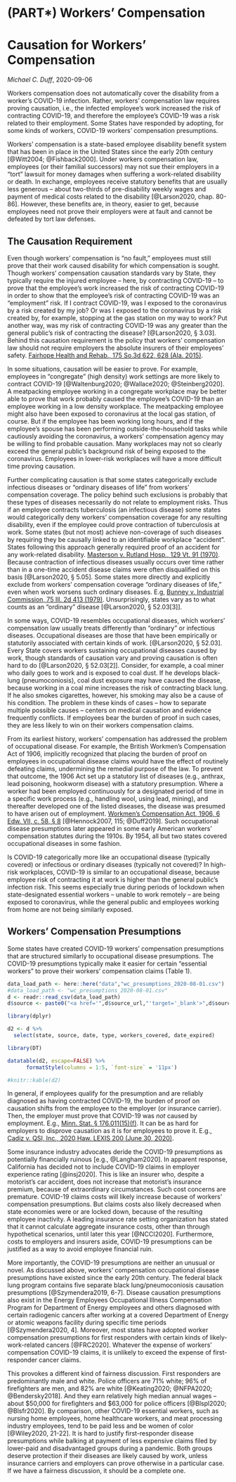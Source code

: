# (PART\*) Workers' Compensation {-} 

# Causation for Workers' Compensation {#wc_causation}

_Michael C. Duff_, 2020-09-06

Workers compensation does not automatically cover the disability from a worker's COVID-19 infection. Rather, workers' compensation law requires proving causation, i.e., the infected employee's work increased the risk of contracting COVID-19, and therefore the employee's COVID-19 was a risk related to their employment. Some States have responded by adopting, for some kinds of workers, COVID-19 workers' compensation presumptions.

Workers' compensation is a state-based employee disability benefit system that has been in place in the United States since the early 20th century [@Witt2004; @Fishback2000]. Under workers compensation law, employees (or their familial successors) may not sue their employers in a "tort" lawsuit for money damages when suffering a work-related disability or death. In exchange, employees receive statutory benefits that are usually less generous -- about two-thirds of pre-disability weekly wages and payment of medical costs related to the disability [@Larson2020, chap. 80-86]. However, these benefits are, in theory, easier to get, because employees need not prove their employers were at fault and cannot be defeated by tort law defenses. 
					
## The Causation Requirement

Even though workers' compensation is "no fault," employees must still prove that their work caused disability for which compensation is sought. Though workers' compensation causation standards vary by State, they typically require the injured employee -- here, by contracting COVID-19 -- to prove that the employee's work increased the risk of contracting COVID-19 in order to show that the employee's risk of contracting COVID-19 was an "employment" risk. If I contract COVID-19, was I exposed to the coronavirus by a risk created by my job? Or was I exposed to the coronavirus by a risk created by, for example, stopping at the gas station on my way to work? Put another way, was my risk of contracting COVID-19 was any greater than the general public's risk of contracting the disease? [@Larson2020, § 3.03]. Behind this causation requirement is the policy that workers' compensation law should not require employers the absolute insurers of their employees' safety. [Fairhope Health and Rehab., 175 So.3d 622, 628 (Ala. 2015)](https://www.casemine.com/judgement/us/5ca1e548342cca16c797bd2f).

In some situations, causation will be easier to prove. For example, employees in "congregate" (high density) work settings are more likely to contract COVID-19 [@Waltenburg2020; @Wallace2020; @Steinberg2020]. A meatpacking employee working in a congregate workplace may be better able to prove that work probably caused the employee's COVID-19 than an employee working in a low density workplace. The meatpacking employee might also have been exposed to coronavirus at the local gas station, of course. But if the employee has been working long hours, and if the employee's spouse has been performing outside-the-household tasks while cautiously avoiding the coronavirus, a workers' compensation agency may be willing to find probable causation. Many workplaces may not so clearly exceed the general public's background risk of being exposed to the coronavirus. Employees in lower-risk workplaces will have a more difficult time proving causation. 

Further complicating causation is that some states categorically exclude infectious diseases or "ordinary diseases of life" from workers' compensation coverage. The policy behind such exclusions is probably that these types of diseases necessarily do not relate to employment risks. Thus if an employee contracts tuberculosis (an infectious disease) some states would categorically deny workers' compensation coverage for any resulting disability, even if the employee could prove contraction of tuberculosis at work. Some states (but not most) achieve non-coverage of such diseases by requiring they be causally linked to an identifiable workplace "accident". States following this approach generally required proof of an accident for any work-related disability. [Masterson v. Rutland Hosp., 129 Vt. 91 (1970)](https://www.casemine.com/judgement/us/5914986badd7b0493460403b). Because contraction of infectious diseases usually occurs over time rather than in a one-time accident disease claims were often disqualified on this basis [@Larson2020, § 5.05]. Some states more directly and explicitly exclude from workers' compensation coverage "ordinary diseases of life," even when work worsens such ordinary diseases. E.g, [Bunney v. Industrial Commission, 75 Ill. 2d 413 (1979)](https://www.casemine.com/judgement/us/59149374add7b049345aa7a2). Unsurprisingly, states vary as to what counts as an "ordinary" disease [@Larson2020, § 52.03[3]].   

In some ways, COVID-19 resembles occupational diseases, which workers' compensation law usually treats differently than "ordinary" or infectious diseases. Occupational diseases are those that have been empirically or statutorily associated with certain kinds of work. [@Larson2020, § 52.03]. Every State covers workers sustaining occupational diseases caused by work, though standards of causation vary and proving causation is often hard to do [@Larson2020, § 52.03[2]]. Consider, for example, a coal miner who daily goes to work and is exposed to coal dust. If he develops black-lung (pneumoconiosis), coal dust exposure may have caused the disease, because working in a coal mine increases the risk of contracting black lung. If he also smokes cigarettes, however, his smoking may also be a cause of his condition. The problem in these kinds of cases -- how to separate multiple possible causes -- centers on medical causation and evidence frequently conflicts. If employees bear the burden of proof in such cases, they are less likely to win on their workers compensation claims.

From its earliest history, workers' compensation has addressed the problem of occupational disease. For example, the British Workmen's Compensation Act of 1906, implicitly recognized that placing the burden of proof on employees in occupational disease claims would have the effect of routinely defeating claims, undermining the remedial purpose of the law. To prevent that outcome, the 1906 Act set up a statutory list of diseases (e.g., anthrax, lead poisoning, hookworm disease) with a statutory presumption.  Where a worker had been employed continuously for a designated period of time in a specific work process (e.g., handling wool, using lead, mining), and thereafter developed one of the listed diseases, the disease was presumed to have arisen out of employment. [Workmen's Compensation Act, 1906, 6 Edw. VII, c. 58, § 8](https://iiif.lib.harvard.edu/manifests/view/drs:6093232$11i) [@Hennock2007, 115; @Duff2019]. Such occupational disease presumptions later appeared in some early American workers' compensation statutes during the 1910s. By 1954, all but two states covered occupational diseases in some fashion.

Is COVID-19 categorically more like an occupational disease (typically covered) or infectious or ordinary diseases (typically not covered)? In high-risk workplaces, COVID-19 is similar to an occupational disease, because employee risk of contracting it at work is higher than the general public's infection risk. This seems especially true during periods of lockdown when state-designated essential workers -- unable to work remotely -- are being exposed to coronavirus, while the general public and employees working from home are not being similarly exposed. 

## Workers' Compensation Presumptions

Some states have created COVID-19 workers' compensation presumptions that are structured similarly to occupational disease presumptions. The COVID-19 presumptions typically make it easier for certain "essential workers" to prove their workers' compensation claims (Table 1). 

```r

data_load_path <- here::here("data","wc_presumptions_2020-08-01.csv")
#data_load_path <- "wc_presumptions_2020-08-01.csv"
d <- readr::read_csv(data_load_path)
d$source <- paste0("<a href='",d$source_url,"'target='_blank'>",d$source,"</a>")

library(dplyr)

d2 <- d %>%
  select(state, source, date, type, workers_covered, date_expired)

library(DT)

datatable(d2, escape=FALSE) %>% 
      formatStyle(columns = 1:5, `font-size` = '11px')

#knitr::kable(d2)


```
In general, if employees qualify for the presumption and are reliably diagnosed as having contracted COVID-19, the burden of proof on causation shifts from the employee to the employer (or insurance carrier). Then, the employer must prove that COVID-19 was _not_ caused by employment. E.g., [Minn. Stat. § 176.011(15)(f)](https://www.revisor.mn.gov/bills/text.php?number=HF4537&type=bill&version=0&session=ls91&session_year=2020&session_number=0). It can be as hard for employers to disprove causation as it is for employees to prove it. E.g., [Cadiz v. QSI, Inc., 2020 Haw. LEXIS 200 (June 30, 2020)](https://www.casemine.com/judgement/us/59145906add7b049341c329a).

Some insurance industry advocates deride the COVID-19 presumptions as potentially financially ruinous [e.g., @Langham2020]. In apparent response, California has decided not to include COVID-19 claims in employer experience rating [@insj2020]. This is like an insurer who, despite a motorist's car accident, does not increase that motorist's insurance premium, because of extraordinary circumstances. Such cost concerns are premature. COVID-19 claims costs will likely increase because of workers' compensation presumptions. But claims costs also likely decreased when state economies were or are locked down, because of the resulting employee inactivity. A leading insurance rate setting organization has stated that it cannot calculate aggregate insurance costs, other than through hypothetical scenarios, until later this year [@NCCI2020]. Furthermore, costs to employers and insurers aside, COVID-19 presumptions can be justified as a way to avoid employee financial ruin. 
	
More importantly, the COVID-19 presumptions are neither an unusual or novel. As discussed above, workers' compensation occupational disease presumptions have existed since the early 20th century. The federal black lung program contains five separate black lung/pneumoconiosis causation presumptions [@Szymendera2019, 6-7]. Disease causation presumptions also exist in the Energy Employees Occupational Illness Compensation Program for Department of Energy employees and others diagnosed with certain radiogenic cancers after working at a covered Department of Energy or atomic weapons facility during specific time periods [@Szymendera2020, 4]. Moreover, most states have adopted worker compensation presumptions for first responders with certain kinds of likely-work-related cancers [@FRC2020]. Whatever the expense of workers' compensation COVID-19 claims, it is unlikely to exceed the expense of first-responder cancer claims.

This provokes a different kind of fairness discussion. First responders are predominantly male and white. Police officers are 71% white; 96% of firefighters are men, and 82% are white [@Keating2020; @NFPA2020; @Bendersky2018]. And they earn relatively high median annual wages -- about \$50,000 for firefighters and \$63,000 for police officers [@Blspl2020; @Blsfr2020]. By comparison, other COVID-19 essential workers, such as nursing home employees, home healthcare workers, and meat processing industry employees, tend to be paid less and be women of color [@Wiley2020, 21-22]. It is hard to justify first-responder disease presumptions while balking at payment of less expensive claims filed by lower-paid and disadvantaged groups during a pandemic. Both groups deserve protection if their diseases are likely caused by work, unless insurance carriers and employers can prove otherwise in a particular case. If we have a fairness discussion, it should be a complete one.

